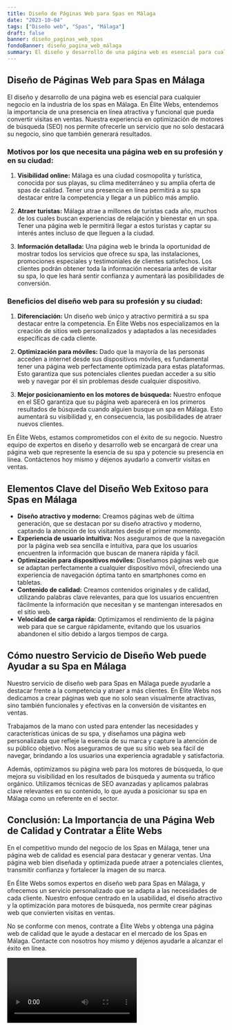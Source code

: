 ```yaml
---
title: Diseño de Páginas Web para Spas en Málaga
date: "2023-10-04"
tags: ["Diseño web", "Spas", "Málaga"]
draft: false
banner: diseño_paginas_web_spas
fondoBanner: diseño_pagina_web_málaga
summary: El diseño y desarrollo de una página web es esencial para cualquier negocio en la industria de los spas en Málaga. En Élite Webs, entendemos la importancia de una presencia en línea atractiva y funcional que pueda convertir visitas en ventas. Nuestra experiencia en optimización de motores de búsqueda (SEO) nos permite ofrecerle un servicio que no solo destacará su negocio, sino que también generará resultados.
---
```



## Diseño de Páginas Web para Spas en Málaga

El diseño y desarrollo de una página web es esencial para cualquier negocio en la industria de los spas en Málaga. En Élite Webs, entendemos la importancia de una presencia en línea atractiva y funcional que pueda convertir visitas en ventas. Nuestra experiencia en optimización de motores de búsqueda (SEO) nos permite ofrecerle un servicio que no solo destacará su negocio, sino que también generará resultados.

### Motivos por los que necesita una página web en su profesión y en su ciudad:

1. **Visibilidad online:** Málaga es una ciudad cosmopolita y turística, conocida por sus playas, su clima mediterráneo y su amplia oferta de spas de calidad. Tener una presencia en línea permitirá a su spa destacar entre la competencia y llegar a un público más amplio.

2. **Atraer turistas:** Málaga atrae a millones de turistas cada año, muchos de los cuales buscan experiencias de relajación y bienestar en un spa. Tener una página web le permitirá llegar a estos turistas y captar su interés antes incluso de que lleguen a la ciudad.

3. **Información detallada:** Una página web le brinda la oportunidad de mostrar todos los servicios que ofrece su spa, las instalaciones, promociones especiales y testimoniales de clientes satisfechos. Los clientes podrán obtener toda la información necesaria antes de visitar su spa, lo que les hará sentir confianza y aumentará las posibilidades de conversión.

### Beneficios del diseño web para su profesión y su ciudad:

1. **Diferenciación:** Un diseño web único y atractivo permitirá a su spa destacar entre la competencia. En Élite Webs nos especializamos en la creación de sitios web personalizados y adaptados a las necesidades específicas de cada cliente.

2. **Optimización para móviles:** Dado que la mayoría de las personas acceden a internet desde sus dispositivos móviles, es fundamental tener una página web perfectamente optimizada para estas plataformas. Esto garantiza que sus potenciales clientes puedan acceder a su sitio web y navegar por él sin problemas desde cualquier dispositivo.

3. **Mejor posicionamiento en los motores de búsqueda:** Nuestro enfoque en el SEO garantiza que su página web aparecerá en los primeros resultados de búsqueda cuando alguien busque un spa en Málaga. Esto aumentará su visibilidad y, en consecuencia, las posibilidades de atraer nuevos clientes.

En Élite Webs, estamos comprometidos con el éxito de su negocio. Nuestro equipo de expertos en diseño y desarrollo web se encargará de crear una página web que represente la esencia de su spa y potencie su presencia en línea. Contáctenos hoy mismo y déjenos ayudarlo a convertir visitas en ventas.

<GifSeo />

<Cta />

## Elementos Clave del Diseño Web Exitoso para Spas en Málaga

- **Diseño atractivo y moderno:** Creamos páginas web de última generación, que se destacan por su diseño atractivo y moderno, captando la atención de los visitantes desde el primer momento.
- **Experiencia de usuario intuitiva:** Nos aseguramos de que la navegación por la página web sea sencilla e intuitiva, para que los usuarios encuentren la información que buscan de manera rápida y fácil.
- **Optimización para dispositivos móviles:** Diseñamos páginas web que se adaptan perfectamente a cualquier dispositivo móvil, ofreciendo una experiencia de navegación óptima tanto en smartphones como en tabletas.
- **Contenido de calidad:** Creamos contenidos originales y de calidad, utilizando palabras clave relevantes, para que los usuarios encuentren fácilmente la información que necesitan y se mantengan interesados en el sitio web.
- **Velocidad de carga rápida:** Optimizamos el rendimiento de la página web para que se cargue rápidamente, evitando que los usuarios abandonen el sitio debido a largos tiempos de carga.

## Cómo nuestro Servicio de Diseño Web puede Ayudar a su Spa en Málaga

Nuestro servicio de diseño web para Spas en Málaga puede ayudarle a destacar frente a la competencia y atraer a más clientes. En Élite Webs nos dedicamos a crear páginas web que no solo sean visualmente atractivas, sino también funcionales y efectivas en la conversión de visitantes en ventas.

Trabajamos de la mano con usted para entender las necesidades y características únicas de su spa, y diseñamos una página web personalizada que refleje la esencia de su marca y capture la atención de su público objetivo. Nos aseguramos de que su sitio web sea fácil de navegar, brindando a los usuarios una experiencia agradable y satisfactoria.

Además, optimizamos su página web para los motores de búsqueda, lo que mejora su visibilidad en los resultados de búsqueda y aumenta su tráfico orgánico. Utilizamos técnicas de SEO avanzadas y aplicamos palabras clave relevantes en su contenido, lo que ayuda a posicionar su spa en Málaga como un referente en el sector.

## Conclusión: La Importancia de una Página Web de Calidad y Contratar a Élite Webs

En el competitivo mundo del negocio de los Spas en Málaga, tener una página web de calidad es esencial para destacar y generar ventas. Una página web bien diseñada y optimizada puede atraer a potenciales clientes, transmitir confianza y fortalecer la imagen de su marca.

En Élite Webs somos expertos en diseño web para Spas en Málaga, y ofrecemos un servicio personalizado que se adapta a las necesidades de cada cliente. Nuestro enfoque centrado en la usabilidad, el diseño atractivo y la optimización para motores de búsqueda, nos permite crear páginas web que convierten visitas en ventas.

No se conforme con menos, contrate a Élite Webs y obtenga una página web de calidad que le ayude a destacar en el mercado de los Spas en Málaga. Contacte con nosotros hoy mismo y déjenos ayudarle a alcanzar el éxito en línea.

<Video />

<CtaBot job="Spas" city="Málaga" />

<Gmaps query="Málaga+españa+maps" />
